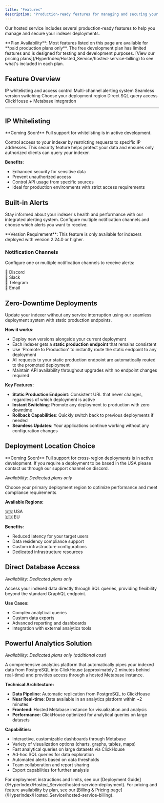 ```yaml
---
title: "Features"
description: "Production-ready features for managing and securing your indexer deployments."
---
```


Our hosted service includes several production-ready features to help you manage and secure your indexer deployments.

<Info>
**Plan Availability**: Most features listed on this page are available for **paid production plans only**. The free development plan has limited features and is designed for testing and development purposes. [View our pricing plans](/HyperIndex/Hosted_Service/hosted-service-billing) to see what's included in each plan.
</Info>

## Feature Overview

<CardGroup cols={3}>
  <Card title="Security & Access Control" icon="shield" href="#ip-whitelisting">
    IP whitelisting and access control
  </Card>
  
  <Card title="Monitoring & Alerts" icon="bell" href="#built-in-alerts">
    Multi-channel alerting system
  </Card>
  
  <Card title="Zero-Downtime Updates" icon="rotate" href="#zero-downtime-deployments">
    Seamless version switching
  </Card>
  
  <Card title="Global Infrastructure" icon="globe" href="#deployment-location-choice">
    Choose your deployment region
  </Card>
  
  <Card title="Database Access" icon="database" href="#direct-database-access">
    Direct SQL query access
  </Card>
  
  <Card title="Analytics Platform" icon="chart-line" href="#powerful-analytics-solution">
    ClickHouse + Metabase integration
  </Card>
</CardGroup>

---

## IP Whitelisting

<Info>
**Coming Soon!** Full support for whitelisting is in active development.
</Info>

Control access to your indexer by restricting requests to specific IP addresses. This security feature helps protect your data and ensures only authorized clients can query your indexer.

**Benefits:**
- Enhanced security for sensitive data
- Prevent unauthorized access
- Control API usage from specific sources
- Ideal for production environments with strict access requirements

## Built-in Alerts

Stay informed about your indexer's health and performance with our integrated alerting system. Configure multiple notification channels and choose which alerts you want to receive.

<Info>
**Version Requirement**: This feature is only available for indexers deployed with version 2.24.0 or higher.
</Info>

### Notification Channels

Configure one or multiple notification channels to receive alerts:

<div style={{display: 'flex', gap: '1rem', flexWrap: 'wrap', marginTop: '1rem'}}>
  <div style={{padding: '0.75rem 1.5rem', background: '#f3f4f6', borderRadius: '0.5rem', fontWeight: '500'}}>
    💬 Discord
  </div>
  <div style={{padding: '0.75rem 1.5rem', background: '#f3f4f6', borderRadius: '0.5rem', fontWeight: '500'}}>
    💼 Slack
  </div>
  <div style={{padding: '0.75rem 1.5rem', background: '#f3f4f6', borderRadius: '0.5rem', fontWeight: '500'}}>
    📱 Telegram
  </div>
  <div style={{padding: '0.75rem 1.5rem', background: '#f3f4f6', borderRadius: '0.5rem', fontWeight: '500'}}>
    📧 Email
  </div>
</div> 

## Zero-Downtime Deployments

Update your indexer without any service interruption using our seamless deployment system with static production endpoints.

**How it works:**
- Deploy new versions alongside your current deployment
- Each indexer gets a **static production endpoint** that remains consistent
- Use 'Promote to Production' to instantly route the static endpoint to any deployment
- All requests to your static production endpoint are automatically routed to the promoted deployment
- Maintain API availability throughout upgrades with no endpoint changes required

**Key Features:**
- **Static Production Endpoint**: Consistent URL that never changes, regardless of which deployment is active
- **Instant Switching**: Promote any deployment to production with zero downtime
- **Rollback Capabilities**: Quickly switch back to previous deployments if needed
- **Seamless Updates**: Your applications continue working without any configuration changes

## Deployment Location Choice

<Info>
**Coming Soon!** Full support for cross-region deployments is in active development. If you require a deployment to be based in the USA please contact us through our support channel on discord.
</Info>

*Availability: Dedicated plans only*

Choose your primary deployment region to optimize performance and meet compliance requirements.

**Available Regions:**
<div style={{display: 'flex', gap: '1rem', marginTop: '0.75rem', marginBottom: '1rem'}}>
  <div style={{padding: '0.75rem 1.5rem', background: '#f3f4f6', borderRadius: '0.5rem', fontWeight: '500'}}>
    🇺🇸 USA
  </div>
  <div style={{padding: '0.75rem 1.5rem', background: '#f3f4f6', borderRadius: '0.5rem', fontWeight: '500'}}>
    🇪🇺 EU
  </div>
</div>

**Benefits:**
- Reduced latency for your target users
- Data residency compliance support
- Custom infrastructure configurations
- Dedicated infrastructure resources

## Direct Database Access

*Availability: Dedicated plans only*

Access your indexed data directly through SQL queries, providing flexibility beyond the standard GraphQL endpoint.

**Use Cases:**
- Complex analytical queries
- Custom data exports
- Advanced reporting and dashboards
- Integration with external analytics tools

## Powerful Analytics Solution

*Availability: Dedicated plans only (additional cost)*

A comprehensive analytics platform that automatically pipes your indexed data from PostgreSQL into ClickHouse (approximately 2 minutes behind real-time) and provides access through a hosted Metabase instance.

**Technical Architecture:**
- **Data Pipeline**: Automatic replication from PostgreSQL to ClickHouse
- **Near Real-time**: Data available in an analytics platform within ~2 minutes
- **Frontend**: Hosted Metabase instance for visualization and analysis
- **Performance**: ClickHouse optimized for analytical queries on large datasets

**Capabilities:**
- Interactive, customizable dashboards through Metabase
- Variety of visualization options (charts, graphs, tables, maps)
- Fast analytical queries on large datasets via ClickHouse
- Ad-hoc SQL queries for data exploration
- Automated alerts based on data thresholds
- Team collaboration and report sharing
- Export capabilities for further analysis

<Tip>
For deployment instructions and limits, see our [Deployment Guide](/HyperIndex/Hosted_Service/hosted-service-deployment). For pricing and feature availability by plan, see our [Billing & Pricing page](/HyperIndex/Hosted_Service/hosted-service-billing).
</Tip>

